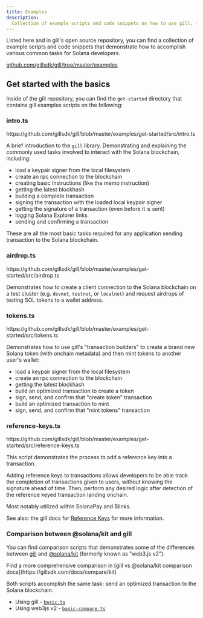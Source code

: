 ```yaml
---
title: Examples
description:
  Collection of example scripts and code snippets on how to use gill, the Solana JavaScript SDK.
---
```


Listed here and in gill's open source repository, you can find a collection of example scripts and
code snippets that demonstrate how to accomplish various common tasks for Solana developers.

[github.com/gillsdk/gill/tree/master/examples](https://github.com/gillsdk/gill/tree/master/examples)

## Get started with the basics

Inside of the gill repository, you can find the `get-started` directory that contains gill examples
scripts on the following:

### intro.ts

<Callout title="Source Code Link">
  https://github.com/gillsdk/gill/blob/master/examples/get-started/src/intro.ts
</Callout>

A brief introduction to the `gill` library. Demonstrating and explaining the commonly used tasks
involved to interact with the Solana blockchain, including:

- load a keypair signer from the local filesystem
- create an rpc connection to the blockchain
- creating basic instructions (like the memo instruction)
- getting the latest blockhash
- building a complete transaction
- signing the transaction with the loaded local keypair signer
- getting the signature of a transaction (even before it is sent)
- logging Solana Explorer links
- sending and confirming a transaction

These are all the most basic tasks required for any application sending transaction to the Solana
blockchain.

### airdrop.ts

<Callout title="Source Code Link">
  https://github.com/gillsdk/gill/blob/master/examples/get-started/src/airdrop.ts
</Callout>

Demonstrates how to create a client connection to the Solana blockchain on a test cluster (e.g.
`devnet`, `testnet`, or `localnet`) and request airdrops of testing SOL tokens to a wallet address.

### tokens.ts

<Callout title="Source Code Link">
  https://github.com/gillsdk/gill/blob/master/examples/get-started/src/tokens.ts
</Callout>

Demonstrates how to use gill's "transaction builders" to create a brand new Solana token (with
onchain metadata) and then mint tokens to another user's wallet:

- load a keypair signer from the local filesystem
- create an rpc connection to the blockchain
- getting the latest blockhash
- build an optimized transaction to create a token
- sign, send, and confirm that "create token" transaction
- build an optimized transaction to mint
- sign, send, and confirm that "mint tokens" transaction

### reference-keys.ts

<Callout title="Source Code Link">
  https://github.com/gillsdk/gill/blob/master/examples/get-started/src/reference-keys.ts
</Callout>

This script demonstrates the process to add a reference key into a transaction.

Adding reference keys to transactions allows developers to be able track the completion of
transactions given to users, without knowing the signature ahead of time. Then, perform any desired
logic after detection of the reference keyed transaction landing onchain.

Most notably utilized within SolanaPay and Blinks.

See also: the gill docs for [Reference Keys](https://gillsdk.com/docs/guides/reference-keys) for
more information.

### Comparison between @solana/kit and gill

You can find comparison scripts that demonstrates some of the differences between
[gill](https://github.com/gillsdk/gill) and [@solana/kit](https://github.com/anza-xyz/kit) (formerly
known as "web3.js v2").

<Callout>
  Find a more comprehensive comparison in [gill vs @solana/kit comparison
  docs](https://gillsdk.com/docs/compare/kit)
</Callout>

Both scripts accomplish the same task: send an optimized transaction to the Solana blockchain.

- Using gill -
  [`basic.ts`](https://github.com/gillsdk/gill/blob/master/examples/get-started/src/basic.ts)
- Using web3js v2 -
  [`basic-compare.ts`](https://github.com/gillsdk/gill/blob/master/examples/get-started/src/basic-compare.ts)
